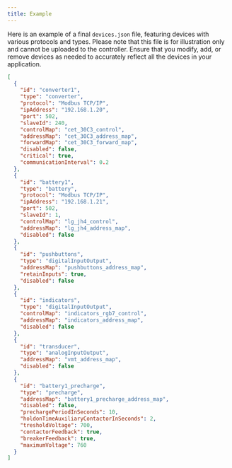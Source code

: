 ```yaml
---
title: Example
---
```


Here is an example of a final `devices.json` file, featuring devices with various protocols and types. Please note that this file is for illustration only and 
cannot be uploaded to the controller. Ensure that you modify, add, or remove devices as needed to accurately reflect all the devices in your application.

```json devices.json icon="code"
[
  {
    "id": "converter1",
    "type": "converter",
    "protocol": "Modbus TCP/IP",
    "ipAddress": "192.168.1.20",
    "port": 502,
    "slaveId": 240,
    "controlMap": "cet_30C3_control",
    "addressMap": "cet_30C3_address_map",
    "forwardMap": "cet_30C3_forward_map",
    "disabled": false,
    "critical": true,
    "communicationInterval": 0.2
  },
  {
    "id": "battery1",
    "type": "battery",
    "protocol": "Modbus TCP/IP",
    "ipAddress": "192.168.1.21",
    "port": 502,
    "slaveId": 1,
    "controlMap": "lg_jh4_control",
    "addressMap": "lg_jh4_address_map",
    "disabled": false
  },
  {
    "id": "pushbuttons",
    "type": "digitalInputOutput",
    "addressMap": "pushbuttons_address_map",
    "retainInputs": true,
    "disabled": false
  },
  {
    "id": "indicators",
    "type": "digitalInputOutput",
    "controlMap": "indicators_rgb7_control",
    "addressMap": "indicators_address_map",
    "disabled": false
  },
  {
    "id": "transducer",
    "type": "analogInputOutput",
    "addressMap": "vmt_address_map",
    "disabled": false
  },
  {
    "id": "battery1_precharge",
    "type": "precharge",
    "addressMap": "battery1_precharge_address_map",
    "disabled": false,
    "prechargePeriodInSeconds": 10,
    "holdonTimeAuxiliaryContactorInSeconds": 2,
    "tresholdVoltage": 700,
    "contactorFeedback": true,
    "breakerFeedback": true,
    "maximumVoltage": 760
  }
]
```